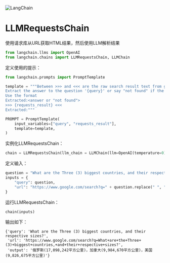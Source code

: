 

<Head>
  <script>
    {
      `(function() {
         var _hmt = _hmt || [];
(function() {
  var hm = document.createElement("script");
  hm.src = "https://hm.baidu.com/hm.js?e60fb290e204e04c5cb6f79b0ac1e697";
  var s = document.getElementsByTagName("script")[0]; 
  s.parentNode.insertBefore(hm, s);
})();
       })();`
    }
  </script>
</Head>

![LangChain](https://pica.zhimg.com/50/v2-56e8bbb52aa271012541c1fe1ceb11a2_r.gif)



# LLMRequestsChain
使用请求库从URL获取HTML结果，然后使用LLM解析结果
```python
from langchain.llms import OpenAI
from langchain.chains import LLMRequestsChain, LLMChain
```

定义使用的提示：
```python
from langchain.prompts import PromptTemplate

template = """Between >>> and <<< are the raw search result text from google.
Extract the answer to the question '{query}' or say "not found" if the information is not contained.
Use the format
Extracted:<answer or "not found">
>>> {requests_result} <<<
Extracted:"""

PROMPT = PromptTemplate(
    input_variables=["query", "requests_result"],
    template=template,
)
```

实例化LLMRequestsChain：
```python
chain = LLMRequestsChain(llm_chain = LLMChain(llm=OpenAI(temperature=0), prompt=PROMPT))
```

定义输入：
```python
question = "What are the Three (3) biggest countries, and their respective sizes?"
inputs = {
    "query": question,
    "url": "https://www.google.com/search?q=" + question.replace(" ", "+")
}
```

运行LLMRequestsChain：
```python
chain(inputs)
```

输出如下：
```
{'query': 'What are the Three (3) biggest countries, and their respective sizes?',
 'url': 'https://www.google.com/search?q=What+are+the+Three+(3)+biggest+countries,+and+their+respective+sizes?',
 'output': '俄罗斯(17,098,242平方公里)，加拿大(9,984,670平方公里)，美国(9,826,675平方公里)'}
```